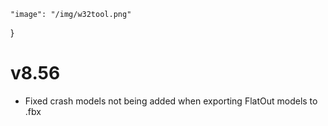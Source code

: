 	"image": "/img/w32tool.png"
}

# v8.56

- Fixed crash models not being added when exporting FlatOut models to .fbx